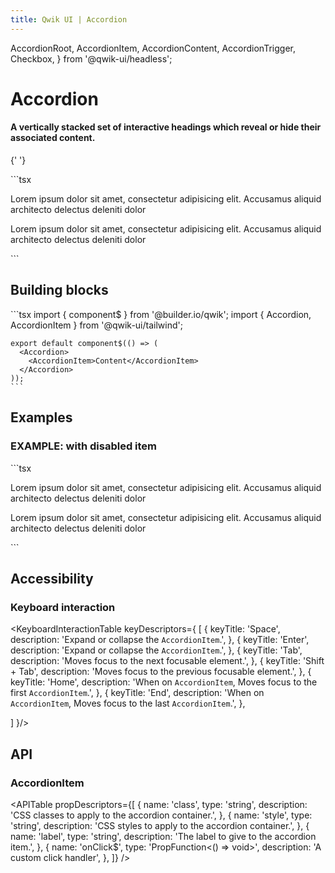 ```yaml
---
title: Qwik UI | Accordion
---
```


  AccordionRoot,
  AccordionItem,
  AccordionContent,
  AccordionTrigger,
  Checkbox,
} from '@qwik-ui/headless';

# Accordion

#### A vertically stacked set of interactive headings which reveal or hide their associated content.

{' '}

<Example01>
  ```tsx
  <Accordion>
    <AccordionItem label="Heading 1">
      <div class="p-2">
        <p>
          Lorem ipsum dolor sit amet, consectetur adipisicing elit. Accusamus
          aliquid architecto delectus deleniti dolor
        </p>
      </div>
    </AccordionItem>
    <AccordionItem label="Heading 2">
      <div class="p-2">
        <p>
          Lorem ipsum dolor sit amet, consectetur adipisicing elit. Accusamus
          aliquid architecto delectus deleniti dolor
        </p>
      </div>
    </AccordionItem>
  </Accordion>
  ```
</Example01>

## Building blocks

  <CodeExample>
    ```tsx
    import { component$ } from '@builder.io/qwik';
    import { Accordion, AccordionItem } from '@qwik-ui/tailwind';

    export default component$(() => (
      <Accordion>
        <AccordionItem>Content</AccordionItem>
      </Accordion>
    ));
    ```

  </CodeExample>

## Examples

### EXAMPLE: with disabled item

<Example02>
  ```tsx
  <Accordion>
    <AccordionItem label="Heading 1">
      <div class="p-2">
        <p>
          Lorem ipsum dolor sit amet, consectetur adipisicing elit. Accusamus
          aliquid architecto delectus deleniti dolor
        </p>
      </div>
    </AccordionItem>
    <AccordionItem label="Heading 2 - Disabled" disabled>
      <div class="p-2">
        <p>
          Lorem ipsum dolor sit amet, consectetur adipisicing elit. Accusamus
          aliquid architecto delectus deleniti dolor
        </p>
      </div>
    </AccordionItem>
  </Accordion>
  ```
</Example02>

## Accessibility

### Keyboard interaction

<KeyboardInteractionTable keyDescriptors={
  [
    {
      keyTitle: 'Space',
      description: 'Expand or collapse the `AccordionItem`.',
    },
    {
      keyTitle: 'Enter',
      description: 'Expand or collapse the `AccordionItem`.',
    },
    {
      keyTitle: 'Tab',
      description: 'Moves focus to the next focusable element.',
    },
    {
      keyTitle: 'Shift + Tab',
      description: 'Moves focus to the previous focusable element.',
    },
    {
      keyTitle: 'Home',
      description: 'When on `AccordionItem`, Moves focus to the first `AccordionItem`.',
    },
    {
      keyTitle: 'End',
      description: 'When on `AccordionItem`, Moves focus to the last `AccordionItem`.',
    },

]
}/>

## API

### AccordionItem

<APITable
  propDescriptors={[
    {
      name: 'class',
      type: 'string',
      description: 'CSS classes to apply to the accordion container.',
    },
    {
      name: 'style',
      type: 'string',
      description: 'CSS styles to apply to the accordion container.',
    },
    {
      name: 'label',
      type: 'string',
      description: 'The label to give to the accordion item.',
    },
    {
      name: 'onClick$',
      type: 'PropFunction<() => void>',
      description: 'A custom click handler',
    },
  ]}
/>
